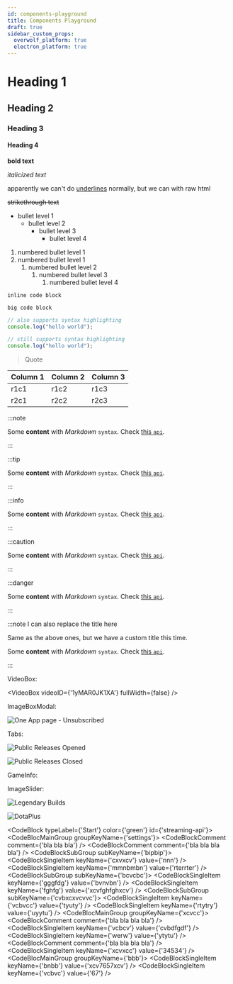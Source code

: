 ```yaml
---
id: components-playground
title: Components Playground
draft: true
sidebar_custom_props:
  overwolf_platform: true
  electron_platform: true
---
```


# Heading 1

## Heading 2

### Heading 3

#### Heading 4

**bold text**

*italicized text*

apparently we can't do <ins>underlines</ins> normally, but we can with raw html

~~strikethrough text~~

- bullet level 1
    - bullet level 2
        - bullet level 3
            - bullet level 4

1. numbered bullet level 1
2. numbered bullet level 1
    1. numbered bullet level 2
        1. numbered bullet level 3
            1. numbered bullet level 4

`inline code block`

```
big code block
```

```js
// also supports syntax highlighting
console.log("hello world");
```

```js title="code blocks can also have titles woooow"
// still supports syntax highlighting
console.log("hello world");
```

> Quote

Column 1   | Column 2              | Column 3                                                                |
---------- | ----------------------| ----------------------------------------------------------------------- |
r1c1       | r1c2                  | r1c3                                                                    |
r2c1       | r2c2                  | r2c3                                                                    |


:::note

Some **content** with _Markdown_ `syntax`. Check [this `api`](#).

:::

:::tip

Some **content** with _Markdown_ `syntax`. Check [this `api`](#).

:::

:::info

Some **content** with _Markdown_ `syntax`. Check [this `api`](#).

:::

:::caution

Some **content** with _Markdown_ `syntax`. Check [this `api`](#).

:::

:::danger

Some **content** with _Markdown_ `syntax`. Check [this `api`](#).

:::

:::note I can also replace the title here

Same as the above ones, but we have a custom title this time.

Some **content** with _Markdown_ `syntax`. Check [this `api`](#).

:::

VideoBox:

<VideoBox videoID={'1yMAR0JK1XA'} fullWidth={false} />

ImageBoxModal:

<ImageBoxModal>
  <img src={require('/assets/subs-user-flow/one-app.jpg').default} alt="One App page - Unsubscribed" />
</ImageBoxModal>

Tabs:

<Tabs>
<TabItem value="opened" label="Opened" default>

![Public Releases Opened](/assets/tools/developers-console/all-applications/release-management/public-releases-open.jpg)

</TabItem>
<TabItem value="closed" label="Closed">

![Public Releases Closed](/assets/tools/developers-console/all-applications/release-management/public-releases-closed.jpg)

</TabItem>
</Tabs>

GameInfo:

<GameInfo gameID={21566} showCompliance={true} showDocs={false}/>

ImageSlider:

<ImageSlider>

![Legendary Builds](/assets/lb-400x300.png)

![DotaPlus](/assets/dota-2-400x300.png)

</ImageSlider>

<CodeBlock typeLabel={'Start'} color={'green'} id={'streaming-api'}>
  <CodeBlocMainGroup groupKeyName={'settings'}>
    <CodeBlockComment comment={'bla bla bla'} />
    <CodeBlockComment comment={'bla bla bla bla'} />
    <CodeBlockSubGroup subKeyName={'bipbip'}>
      <CodeBlockSingleItem keyName={'cxvxcv'} value={'nnn'} />
      <CodeBlockSingleItem keyName={'mmnbmbn'} value={'rterrter'} />
      <CodeBlockSubGroup subKeyName={'bcvcbc'}>
        <CodeBlockSingleItem keyName={'gggfdg'} value={'bvnvbn'} />
        <CodeBlockSingleItem keyName={'fghfg'} value={'xcvfghfghxcv'} />
          <CodeBlockSubGroup subKeyName={'cvbxcxvcvvc'}>
            <CodeBlockSingleItem keyName={'vcbvcc'} value={'tyuty'} />
            <CodeBlockSingleItem keyName={'rtytry'} value={'uyytu'} />
          </CodeBlockSubGroup>
      </CodeBlockSubGroup>
    </CodeBlockSubGroup>
  </CodeBlocMainGroup>
  <CodeBlocMainGroup groupKeyName={'xcvcc'}>
    <CodeBlockComment comment={'bla bla bla bla'} />
    <CodeBlockSingleItem keyName={'vcbcv'} value={'cvbdfgdf'} />
    <CodeBlockSingleItem keyName={'werw'} value={'ytytu'} />
    <CodeBlockComment comment={'bla bla bla bla'} />
    <CodeBlockSingleItem keyName={'xcvxcc'} value={'34534'} />
  </CodeBlocMainGroup>
    <CodeBlocMainGroup groupKeyName={'bbb'}>
      <CodeBlockSingleItem keyName={'bnbb'} value={'xcv7657xcv'} />
      <CodeBlockSingleItem keyName={'vcbvc'} value={'67'} />
  </CodeBlocMainGroup>
</CodeBlock>
